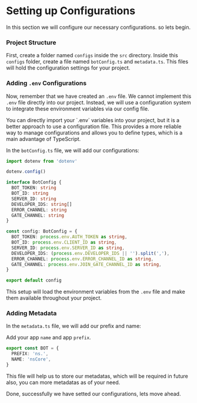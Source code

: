 
# Setting up Configurations

In this section we will configure our necessary configurations. so lets begin.

<Steps>

### Project Structure

First, create a folder named `configs` inside the `src` directory. Inside this `configs` folder, create a file named `botConfig.ts` and `metadata.ts`. This files will hold the configuration settings for your project.

<FileTree>
  <FileTree.Folder name="nsCore" defaultOpen>
    <FileTree.Folder name="src" defaultOpen>
      <FileTree.Folder name="configs">
        <FileTree.File name="botConfig.ts" />
        <FileTree.File name="metadata.ts" />
      </FileTree.Folder>
    </FileTree.Folder>
  </FileTree.Folder>
</FileTree>

### Adding `.env` Configurations

Now, remember that we have created an `.env` file. We cannot implement this `.env` file directly into our project. Instead, we will use a configuration system to integrate these environment variables via our config file.

<Callout type="info">
  You can directly import your `.env` variables into your project, but it is a better approach to
  use a configuration file. This provides a more reliable way to manage configurations and allows
  you to define types, which is a main advantage of TypeScript.
</Callout>

In the `botConfig.ts` file, we will add our configurations:

```ts copy showLineNumbers filename="src/configs/botConfig.ts"
import dotenv from 'dotenv'

dotenv.config()

interface BotConfig {
  BOT_TOKEN: string
  BOT_ID: string
  SERVER_ID: string
  DEVELOPER_IDS: string[]
  ERROR_CHANNEL: string
  GATE_CHANNEL: string
}

const config: BotConfig = {
  BOT_TOKEN: process.env.AUTH_TOKEN as string,
  BOT_ID: process.env.CLIENT_ID as string,
  SERVER_ID: process.env.SERVER_ID as string,
  DEVELOPER_IDS: (process.env.DEVELOPER_IDS || '').split(','),
  ERROR_CHANNEL: process.env.ERROR_CHANNEL_ID as string,
  GATE_CHANNEL: process.env.JOIN_GATE_CHANNEL_ID as string,
}

export default config
```

This setup will load the environment variables from the `.env` file and make them available throughout your project.

### Adding Metadata

In the `metadata.ts` file, we will add our prefix and name:

<Callout>Add your app `name` and app `prefix`.</Callout>

```ts copy showLineNumbers filename="src/configs/metadata.ts" {2,3}
export const BOT = {
  PREFIX: 'ns.',
  NAME: 'nsCore',
}
```

<Callout type="info">
  This file will help us to store our metadatas, which will be required in future also, you can more
  metadatas as of your need.
</Callout>

</Steps>

Done, successfully we have setted our configurations, lets move ahead.
